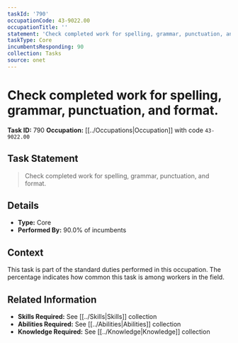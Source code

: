 ```yaml
---
taskId: '790'
occupationCode: 43-9022.00
occupationTitle: ''
statement: 'Check completed work for spelling, grammar, punctuation, and format.'
taskType: Core
incumbentsResponding: 90
collection: Tasks
source: onet
---
```

# Check completed work for spelling, grammar, punctuation, and format.

**Task ID:** 790
**Occupation:** [[../Occupations|Occupation]] with code `43-9022.00`

## Task Statement

> Check completed work for spelling, grammar, punctuation, and format.

## Details

- **Type:** Core
- **Performed By:** 90.0% of incumbents

## Context

This task is part of the standard duties performed in this occupation. The percentage indicates how common this task is among workers in the field.

## Related Information

- **Skills Required:** See [[../Skills|Skills]] collection
- **Abilities Required:** See [[../Abilities|Abilities]] collection
- **Knowledge Required:** See [[../Knowledge|Knowledge]] collection
